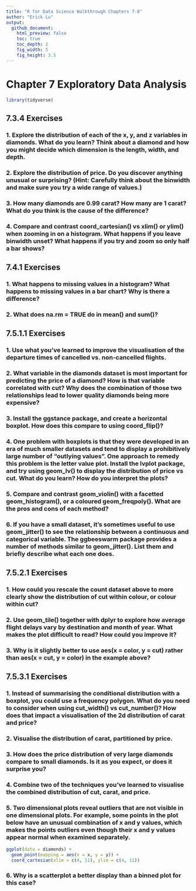 ```yaml
---
title: "R for Data Science Walkthrough Chapters 7-8"
author: "Erick Lu"
output: 
  github_document:
    html_preview: false
    toc: true
    toc_depth: 2
    fig_width: 5
    fig_height: 3.5
---
```


# Chapter 7 Exploratory Data Analysis

```r
library(tidyverse)
```


## 7.3.4 Exercises

### 1. Explore the distribution of each of the x, y, and z variables in diamonds. What do you learn? Think about a diamond and how you might decide which dimension is the length, width, and depth.

### 2. Explore the distribution of price. Do you discover anything unusual or surprising? (Hint: Carefully think about the binwidth and make sure you try a wide range of values.)

### 3. How many diamonds are 0.99 carat? How many are 1 carat? What do you think is the cause of the difference?

### 4. Compare and contrast coord_cartesian() vs xlim() or ylim() when zooming in on a histogram. What happens if you leave binwidth unset? What happens if you try and zoom so only half a bar shows?


## 7.4.1 Exercises
### 1. What happens to missing values in a histogram? What happens to missing values in a bar chart? Why is there a difference?

### 2. What does na.rm = TRUE do in mean() and sum()?


## 7.5.1.1 Exercises

### 1. Use what you’ve learned to improve the visualisation of the departure times of cancelled vs. non-cancelled flights.

### 2. What variable in the diamonds dataset is most important for predicting the price of a diamond? How is that variable correlated with cut? Why does the combination of those two relationships lead to lower quality diamonds being more expensive?

### 3. Install the ggstance package, and create a horizontal boxplot. How does this compare to using coord_flip()?

### 4. One problem with boxplots is that they were developed in an era of much smaller datasets and tend to display a prohibitively large number of “outlying values”. One approach to remedy this problem is the letter value plot. Install the lvplot package, and try using geom_lv() to display the distribution of price vs cut. What do you learn? How do you interpret the plots?

### 5. Compare and contrast geom_violin() with a facetted geom_histogram(), or a coloured geom_freqpoly(). What are the pros and cons of each method?

### 6. If you have a small dataset, it’s sometimes useful to use geom_jitter() to see the relationship between a continuous and categorical variable. The ggbeeswarm package provides a number of methods similar to geom_jitter(). List them and briefly describe what each one does.

## 7.5.2.1 Exercises
### 1. How could you rescale the count dataset above to more clearly show the distribution of cut within colour, or colour within cut?

### 2. Use geom_tile() together with dplyr to explore how average flight delays vary by destination and month of year. What makes the plot difficult to read? How could you improve it?

### 3. Why is it slightly better to use aes(x = color, y = cut) rather than aes(x = cut, y = color) in the example above?

## 7.5.3.1 Exercises
### 1. Instead of summarising the conditional distribution with a boxplot, you could use a frequency polygon. What do you need to consider when using cut_width() vs cut_number()? How does that impact a visualisation of the 2d distribution of carat and price?

### 2. Visualise the distribution of carat, partitioned by price.

### 3. How does the price distribution of very large diamonds compare to small diamonds. Is it as you expect, or does it surprise you?

### 4. Combine two of the techniques you’ve learned to visualise the combined distribution of cut, carat, and price.

### 5. Two dimensional plots reveal outliers that are not visible in one dimensional plots. For example, some points in the plot below have an unusual combination of x and y values, which makes the points outliers even though their x and y values appear normal when examined separately.

```r

ggplot(data = diamonds) +
  geom_point(mapping = aes(x = x, y = y)) +
  coord_cartesian(xlim = c(4, 11), ylim = c(4, 11))

```


### 6. Why is a scatterplot a better display than a binned plot for this case?




